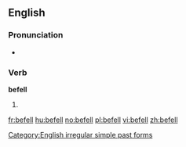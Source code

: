 ==English==

===Pronunciation===
* {{IPA|/'bɪfεl/}}
*: {{rhymes|ɛl}}

===Verb===
'''befell'''

# {{simple past of|[[befall]]}}

[[Category:English irregular simple past forms]]

[[fr:befell]]
[[hu:befell]]
[[no:befell]]
[[pl:befell]]
[[vi:befell]]
[[zh:befell]]